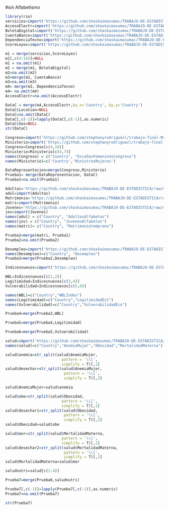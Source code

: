 #sin Alfabetismo
```r
library(rio)
servicios=import('https://github.com/shaskaimasumac/TRABAJO-DE-ESTADISTICA/raw/master/%25Servicios(agua%20y%20sanidad).xlsx')
AccesoElectr=import('https://github.com/shaskaimasumac/TRABAJO-DE-ESTADISTICA/raw/master/Acceso%20Electricidad.xlsx')
BoletaDigital=import('https://github.com/shaskaimasumac/TRABAJO-DE-ESTADISTICA/raw/master/Boleta%20Digital.xlsx')
CuentaBanco=import('https://github.com/shaskaimasumac/TRABAJO-DE-ESTADISTICA/raw/master/Cuenta%20de%20banco.xlsx')
DependenciaTecno=import('https://github.com/shaskaimasumac/TRABAJO-DE-ESTADISTICA/raw/master/Dependencia%20Tecnol%C3%B3gica.xlsx')
ScoreLeyes=import('https://github.com/shaskaimasumac/TRABAJO-DE-ESTADISTICA/raw/master/ScoreProteger.xlsx')

m1 = merge(servicios,ScoreLeyes)
m1[,c(4:16)]=NULL
m1 = na.omit(m1)
m2 = merge(m1, BoletaDigital)
m2=na.omit(m2)
m3=merge(m2, CuentaBanco)
m3=na.omit(m3)
m4= merge(m3, DependenciaTecno)
m4= na.omit(m4)
AccesoElectr=na.omit(AccesoElectr)

DataC = merge(m4,AccesoElectr,by.x='Country', by.y='Country')
DataC$Location=NULL
DataC=na.omit(DataC)
DataC[,c(-1)]=lapply(DataC[,c(-1)],as.numeric)
DataC$Sex=NULL
str(DataC)
```


```r
Congreso=import('https://github.com/stephanyrodriguezl/trabajo-final-Magallanes/raw/master/Congreso.csv')
Ministerio=import('https://github.com/stephanyrodriguezl/trabajo-final-Magallanes/raw/master/Ministerio.csv')
Congreso=Congreso[c(4,10)]
Ministerio=Ministerio[c(4,7)]
names(Congreso) = c("Country", "EscañosFemeninosCongreso")
names(Ministerio)=c('Country','MinistrasMujeres')
```
```r
DataRepresentacion=merge(Congreso,Ministerio)
Prueba1= merge(DataRepresentacion, DataC)
Prueba1=na.omit(Prueba1)
```

```r
Adultas='https://github.com/shaskaimasumac/TRABAJO-DE-ESTADISTICA/raw/master/%25adultas%20alfabetas.xls'
adul=import(Adultas)
Matrimonio='https://github.com/shaskaimasumac/TRABAJO-DE-ESTADISTICA/raw/master/%25casadas%20entre%2015-19.xlsx'
matri=import(Matrimonio)
Jovenes='https://github.com/shaskaimasumac/TRABAJO-DE-ESTADISTICA/raw/master/%25jovenesalfabetas.xls'
jov=import(Jovenes)
names(adul) = c("Country", "AdultasAlfabetas")
names(jov) = c("Country", "JovenesAlfabetas")
names(matri)= c("Country", "Matrimoniotemprano")
```
```r
Prueba2=merge(matri, Prueba1)
Prueba2=na.omit(Prueba2)
```

```r
Desempleo=import('https://github.com/shaskaimasumac/TRABAJO-DE-ESTADISTICA/raw/master/Total%20unemployment%20rate%20(female%20to%20male%20ratio).csv')
names(Desempleo)=c("Country", "Desempleo")
Prueba3=merge(Prueba2,Desempleo)
```

```r
Indicesnuevos=import('https://github.com/shaskaimasumac/TRABAJO-DE-ESTADISTICA/raw/master/Indices%20nuevos.xlsx')
```

```r
WBL=Indicesnuevos[c(1,2)]
Legitimidad=Indicesnuevos[c(3,4)]
Vulnerabilidad=Indicesnuevos[c(5,6)]
```
```r
names(WBL)=c("Country","WBLIndex")
names(Legitimidad)=c("Country","LegitimidadEst")
names(Vulnerabilidad)=c("Country","VulnerabilidadEco")
```
```r
Prueba4=merge(Prueba3,WBL)
```
```r
Prueba5=merge(Prueba4,Legitimidad)
```
```r
Prueba6=merge(Prueba5,Vulnerabilidad)
```

```r
salud=import('https://github.com/shaskaimasumac/TRABAJO-DE-ESTADISTICA/raw/master/related%20to%20health%20and%20nutrition.xlsx')
names(salud)=c("Country","AnemiaMujer","Obesidad","MortalidadMaterna")
```

```r
salud$anemia=str_split(salud$AnemiaMujer,
                         pattern = '\\[',
                         simplify = T)[,1]
salud$desechar=str_split(salud$AnemiaMujer,
                          pattern = '\\[',
                          simplify = T)[,2]
```
```r
salud$AnemiaMujer=salud$anemia
```
```r
salud$obe=str_split(salud$Obesidad,
                         pattern = '\\[',
                         simplify = T)[,1]
salud$desechar1=str_split(salud$Obesidad,
                          pattern = '\\[',
                          simplify = T)[,2]
salud$Obesidad=salud$obe
```
```r
salud$mor=str_split(salud$MortalidadMaterna,
                         pattern = '\\[',
                         simplify = T)[,1]
salud$desechar2=str_split(salud$MortalidadMaterna,
                          pattern = '\\[',
                          simplify = T)[,2]
salud$MortalidadMaterna=salud$mor
```
```r
saludnutri=salud[c(1:4)]
```

```r
Prueba7=merge(Prueba6,saludnutri)
```
```r
Prueba7[,c(-1)]=lapply(Prueba7[,c(-1)],as.numeric)
Prueba7=na.omit(Prueba7)

str(Prueba7)
```
